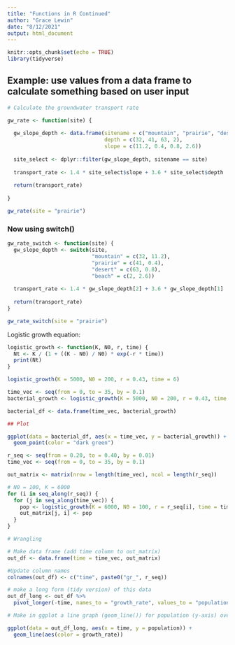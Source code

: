 ```yaml
---
title: "Functions in R Continued"
author: "Grace Lewin"
date: "8/12/2021"
output: html_document
---
```


```r
knitr::opts_chunk$set(echo = TRUE)
library(tidyverse)
```

## Example: use values from a data frame to calculate something based on user input

```r
# Calculate the groundwater transport rate

gw_rate <- function(site) {
  
  gw_slope_depth <- data.frame(sitename = c("mountain", "prairie", "desert", "beach"),
                               depth = c(32, 41, 63, 2),
                               slope = c(11.2, 0.4, 0.8, 2.6))
  
  site_select <- dplyr::filter(gw_slope_depth, sitename == site)
  
  transport_rate <- 1.4 * site_select$slope + 3.6 * site_select$depth
  
  return(transport_rate)
  
}

gw_rate(site = "prairie")
```

### Now using switch()

```r
gw_rate_switch <- function(site) {
  gw_slope_depth <- switch(site,
                           "mountain" = c(32, 11.2),
                           "prairie" = c(41, 0.4),
                           "desert" = c(63, 0.8),
                           "beach" = c(2, 2.6))
  
  transport_rate <- 1.4 * gw_slope_depth[2] + 3.6 * gw_slope_depth[1]
  
  return(transport_rate)
}

gw_rate_switch(site = "prairie")
```

Logistic growth equation: 

```r

logistic_growth <- function(K, N0, r, time) {
  Nt <- K / (1 + ((K - N0) / N0) * exp(-r * time))
  print(Nt)
}

logistic_growth(K = 5000, N0 = 200, r = 0.43, time = 6)

time_vec <- seq(from = 0, to = 35, by = 0.1)
bacterial_growth <- logistic_growth(K = 5000, N0 = 200, r = 0.43, time = time_vec)

bacterial_df <- data.frame(time_vec, bacterial_growth)

## Plot

ggplot(data = bacterial_df, aes(x = time_vec, y = bacterial_growth)) +
  geom_point(color = "dark green")

```

```r
r_seq <- seq(from = 0.20, to = 0.40, by = 0.01)
time_vec <- seq(from = 0, to = 35, by = 0.1)

out_matrix <- matrix(nrow = length(time_vec), ncol = length(r_seq))

# N0 = 100, K = 6000
for (i in seq_along(r_seq)) {
  for (j in seq_along(time_vec)) {
    pop <- logistic_growth(K = 6000, N0 = 100, r = r_seq[i], time = time_vec[j])
    out_matrix[j, i] <- pop
  }
}

# Wrangling

# Make data frame (add time column to out_matrix)
out_df <- data.frame(time = time_vec, out_matrix)

#Update column names
colnames(out_df) <- c("time", paste0("gr_", r_seq))

# make a long form (tidy version) of this data
out_df_long <- out_df %>% 
  pivot_longer(-time, names_to = "growth_rate", values_to = "population")

# Make in ggplot a line graph (geom_line()) for population (y-axis) over time(x-axis) with color depending on the growth rate

ggplot(data = out_df_long, aes(x = time, y = population)) +
  geom_line(aes(color = growth_rate))
```


